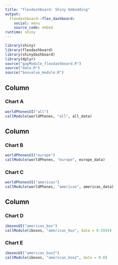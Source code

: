 ```yaml
---
title: "flexdashboard: Shiny Embedding"
output: 
  flexdashboard::flex_dashboard:
    social: menu
    source_code: embed 
runtime: shiny
---
```


```r
library(shiny)
library(flexdashboard)
library(shinydashboard)
library(dplyr)
source("gapModule_flexdashboard.R")
source("data.R")
source("boxvalue_module.R")
```

Column {data-width=650}
-----------------------------------------------------------------------

### Chart A

```r
worldPhonesUI("all")
callModule(worldPhones, "all", all_data)
```

Column {data-width=350}
-----------------------------------------------------------------------

### Chart B

```r
worldPhonesUI("europe")
callModule(worldPhones, "europe", europe_data)
```

### Chart C

```r
worldPhonesUI("americas")
callModule(worldPhones, "americas", americas_data)
```


Column {data-width=350}
-----------------------------------------------------------------------

### Chart D

```r
iboxesUI("americas_box")
callModule(iboxes, "americas_box", data = 0.5555)
```

### Chart E

```r
iboxesUI("americas_box2")
callModule(iboxes, "americas_box2", data = 0.8)
```

